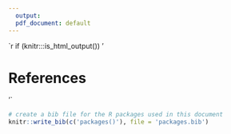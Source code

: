 ```yaml
---
  output:
  pdf_document: default
---
```


`r if (knitr:::is_html_output()) '

# References {-}

'`

```r
# create a bib file for the R packages used in this document
knitr::write_bib(c('packages()'), file = 'packages.bib')
```
